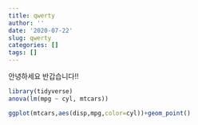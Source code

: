 ```yaml
---
title: qwerty
author: ''
date: '2020-07-22'
slug: qwerty
categories: []
tags: []
---
```


안녕하세요 반갑습니다!!

```r

library(tidyverse)
anova(lm(mpg ~ cyl, mtcars))

```


```r
ggplot(mtcars,aes(disp,mpg,color=cyl))+geom_point()
```

